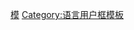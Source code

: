 {{Category more|Wikipedia:巴別}}
{{Commons category}}

[[Category:維基百科多語言協調|模]]
[[Category:语言用户框模板|Category:语言用户框模板]]